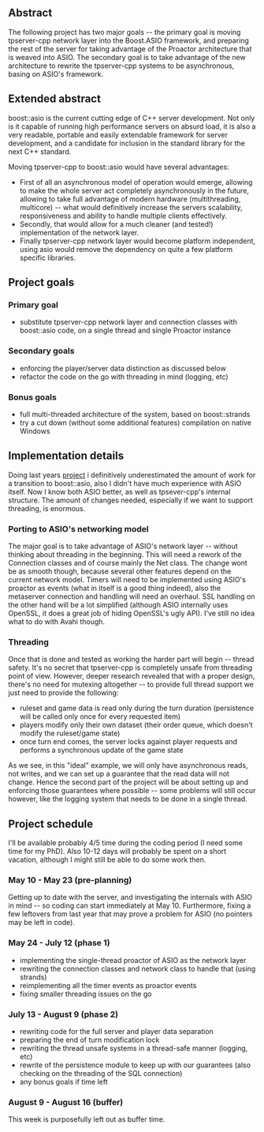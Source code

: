 == Abstract ==

The following project has two major goals -- the primary goal is moving tpserver-cpp network layer into the Boost.ASIO framework, and preparing the rest of the server for taking advantage of the Proactor architecture that is weaved into ASIO. The secondary goal is to take advantage of the new architecture to rewrite the tpserver-cpp systems to be asynchronous, basing on ASIO's framework.

== Extended abstract ==

boost::asio is the current cutting edge of C++ server development. Not only is it capable of running high performance servers on absurd load, it is also a very readable, portable and easily extendable framework for server development, and a candidate for inclusion in the standard library for the next C++ standard. 

Moving tpserver-cpp to boost::asio would have several advantages: 

* First of all an asynchronous model of operation would emerge, allowing to make the whole server act completely asynchronously in the future, allowing to take full advantage of modern hardware (multithreading, multicore) -- what would definitively increase the servers scalability, responsiveness and ability to handle multiple clients effectively.
* Secondly, that would allow for a much cleaner (and tested!) implementation of the network layer. 
* Finally tpserver-cpp network layer would become platform independent, using asio would remove the dependency on quite a few platform specific libraries.

== Project goals ==

=== Primary goal ===

* substitute tpserver-cpp network layer and connection classes with boost::asio code, on a single thread and single Proactor instance

=== Secondary goals ===

* enforcing the player/server data distinction as discussed below
* refactor the code on the go with threading in mind (logging, etc)

=== Bonus goals ===

* full multi-threaded architecture of the system, based on boost::strands
* try a cut down (without some additional features) compilation on native Windows

== Implementation details ==

Doing last years [[User:Epyon/2009/TpServerCppRefactor|project]] i definitively underestimated the amount of work for a transition to boost::asio, also I didn't have much experience with ASIO itself. Now I know both ASIO better, as well as tpsever-cpp's internal structure. The amount of changes needed, especially if we want to support threading, is enormous. 

=== Porting to ASIO's networking model ===

The major goal is to take advantage of ASIO's network layer -- without thinking about threading in the beginning. This will need a rework of the Connection classes and of course mainly the Net class. The change wont be as smooth though, because several other features depend on the current network model. Timers will need to be implemented using ASIO's proactor as events (what in itself is a good thing indeed), also the metaserver connection and handling will need an overhaul. SSL handling on the other hand will be a lot simplified (although ASIO internally uses OpenSSL, it does a great job of hiding OpenSSL's ugly API). I've still no idea what to do with Avahi though.

=== Threading ===

Once that is done and tested as working the harder part will begin -- thread safety. It's no secret that tpserver-cpp is completely unsafe from threading point of view. However, deeper research revealed that with a proper design, there's no need for mutexing altogether -- to provide full thread support we just need to provide the following:

* ruleset and game data is read only during the turn duration (persistence will be called only once for every requested item)
* players modify only their own dataset (their order queue, which doesn't modify the ruleset/game state)
* once turn end comes, the server locks against player requests and performs a synchronous update of the game state

As we see, in this "ideal" example, we will only have asynchronous reads, not writes, and we can set up a guarantee that the read data will not change. Hence the second part of the project will be about setting up and enforcing those guarantees where possible -- some problems will still occur however, like the logging system that needs to be done in a single thread.

== Project schedule ==

I'll be available probably 4/5 time during the coding period (I need some time for my PhD). Also 10-12 days will probably be spent on a short vacation, although I might still be able to do some work then. 

=== May 10 - May 23 (pre-planning) ===

Getting up to date with the server, and investigating the internals with ASIO in mind -- so coding can start immediately at May 10. Furthermore, fixing a few leftovers from last year that may prove a problem for ASIO (no pointers may be left in code). 

=== May 24 - July 12 (phase 1) ===

* implementing the single-thread proactor of ASIO as the network layer
* rewriting the connection classes and network class to handle that (using strands)
* reimplementing all the timer events as proactor events
* fixing smaller threading issues on the go

=== July 13 - August 9 (phase 2) ===

* rewriting code for the full server and player data separation
* preparing the end of turn modification lock
* rewriting the thread unsafe systems in a thread-safe manner (logging, etc)
* rewrite of the persistence module to keep up with our guarantees (also checking on the threading of the SQL connection)
* any bonus goals if time left

=== August 9 - August 16 (buffer) ===

This week is purposefully left out as buffer time.